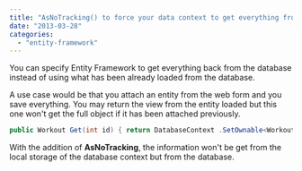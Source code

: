 ```yaml
---
title: "AsNoTracking() to force your data context to get everything from the database"
date: "2013-03-28"
categories: 
  - "entity-framework"
---
```


You can specify Entity Framework to get everything back from the database instead of using what has been already loaded from the database.

A use case would be that you attach an entity from the web form and you save everything. You may return the view from the entity loaded but this one won't get the full object if it has been attached previously.

```csharp
public Workout Get(int id) { return DatabaseContext .SetOwnable<Workout>() .Include(x => x.Sessions) .Include("Sessions.WorkoutSessionExercises") .Include("Sessions.WorkoutSessionExercises.Exercise") .AsNoTracking() .Single(c => c.Id == id); } 
```

With the addition of **AsNoTracking**, the information won't be get from the local storage of the database context but from the database.
